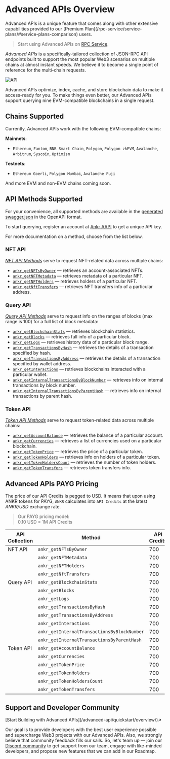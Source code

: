 

# Advanced APIs Overview

<Callout>
Advanced APIs is a unique feature that comes along with other extensive capabilities provided to our [Premium Plan](/rpc-service/service-plans/#service-plans-comparison) users.
</Callout>

> Start using Advanced APIs on [RPC Service](https://www.ankr.com/rpc/advanced-api/).

*Advanced APIs* is a specifically-tailored collection of JSON-RPC API endpoints built to support the most popular Web3 scenarios on multiple chains at almost instant speeds. We believe it to become a single point of reference for the multi-chain requests.
<br/>

<img src="/docs/build/API.png" alt="API" class="responsive-pic" />

Advanced APIs optimize, index, cache, and store blockchain data to make it access-ready for you. To make things even better, our Advanced APIs support querying nine EVM-compatible blockchains in a single request.

## Chains Supported

Currently, Advanced APIs work with the following EVM-compatible chains:

**Mainnets**:

  * `Ethereum`, `Fantom`, `BNB Smart Chain`, `Polygon`, `Polygon zkEVM`, `Avalanche`, `Arbitrum`, `Syscoin`, `Optimism`

**Testnets**:

  * `Ethereum Goerli`, `Polygon Mumbai`, `Avalanche Fuji`

And more EVM and non-EVM chains coming soon.

## API Methods Supported

For your convenience, all supported methods are available in the [generated swagger.json](/build/aapi-swagger.json) in the OpenAPI format.

To start querying, register an account at [Ankr AAPI](https://www.ankr.com/rpc/advanced-api/) to get a unique API key.

For more documentation on a method, choose from the list below.

### NFT API

[_NFT API Methods_](https://ankr.readme.io/reference/introduction#nft-api) serve to request NFT-related data across multiple chains:

  * [`ankr_getNFTsByOwner`](https://ankr.readme.io/reference/post_ankr-getnftsbyowner) — retrieves an account-associated NFTs.
  * [`ankr_getNFTMetadata`](https://ankr.readme.io/reference/post_ankr-getnftmetadata) — retrieves metadata of a particular NFT.
  * [`ankr_getNFTHolders`](https://ankr.readme.io/reference/post_ankr-getnftholders) — retrieves holders of a particular NFT.
  * [`ankr_getNftTransfers`](https://ankr.readme.io/reference/post_ankr-getnfttransfers) — retrieves NFT transfers info of a particular address.

### Query API

[_Query API Methods_](https://ankr.readme.io/reference/introduction#query-api) serve to request info on the ranges of blocks (max range is 100) for a full list of block metadata:

  * [`ankr_getBlockchainStats`](https://ankr.readme.io/reference/post_ankr-getblockchainstats) — retrieves blockchain statistics.
  * [`ankr_getBlocks`](https://ankr.readme.io/reference/post_ankr-getblocks) — retrieves full info of a particular block.
  * [`ankr_getLogs`](https://ankr.readme.io/reference/post_ankr-getlogs) — retrieves history data of a particular block range.
  * [`ankr_getTransactionsByHash`](https://ankr.readme.io/reference/post_ankr-gettransactionsbyhash) — retrieves the details of a transaction specified by hash.
  * [`ankr_getTransactionsByAddress`](https://ankr.readme.io/reference/post_ankr-gettransactionsbyaddress) — retrieves the details of a transaction specified by wallet address.
  * [`ankr_getInteractions`](https://ankr.readme.io/reference/post_ankr-getinteractions) — retrieves blockchains interacted with a particular wallet.
  * [`ankr_getInternalTransactionsByBlockNumber`](https://ankr.readme.io/reference/post_ankr-getinternaltransactionsbyblocknumber) — retrieves info on internal transactions by block number.
  * [`ankr_getInternalTransactionsByParentHash`](https://ankr.readme.io/reference/post_ankr-getinternaltransactionsbyparenthash) — retrieves info on internal transactions by parent hash.

### Token API

[_Token API Methods_](https://ankr.readme.io/reference/introduction#token-api) serve to request token-related data across multiple chains:

  * [`ankr_getAccountBalance`](https://ankr.readme.io/reference/post_ankr-getaccountbalance) — retrieves the balance of a particular account.
  * [`ankr_getCurrencies`](https://ankr.readme.io/reference/post_ankr-getcurrencies) — retrieves a list of currencies used on a particular blockchain.
  * [`ankr_getTokenPrice`](https://ankr.readme.io/reference/post_ankr-gettokenprice) — retrieves the price of a particular token.
  * [`ankr_getTokenHolders`](https://ankr.readme.io/reference/post_ankr-gettokenholders) — retrieves info on holders of a particular token.
  * [`ankr_getTokenHoldersCount`](https://ankr.readme.io/reference/post_ankr-gettokenholderscount) — retrieves the number of token holders.
  * [`ankr_getTokenTransfers`](https://ankr.readme.io/reference/post_ankr-gettokentransfers) — retrieves token transfers info.


## Advanced APIs PAYG Pricing

The price of our API Credits is pegged to USD. It means that upon using ANKR tokens for PAYG, `ANKR` calculates into `API Credits` at the latest _ANKR/USD_ exchange rate.

> Our PAYG pricing model:  
> 0.10 USD = 1M API Credits  

| API Collection | Method                                      | API Credits | USD/request |
|----------------|---------------------------------------------|-------------|-------------|
| NFT API        | `ankr_getNFTsByOwner`                       | 700         | $0.00007    |
|                | `ankr_getNFTMetadata`                       | 700         | $0.00007    |
|                | `ankr_getNFTHolders`                        | 700         | $0.00007    |
|                | `ankr_getNftTransfers`                      | 700         | $0.00007    |
| Query API      | `ankr_getBlockchainStats`                   | 700         | $0.00007    |
|                | `ankr_getBlocks`                            | 700         | $0.00007    |
|                | `ankr_getLogs`                              | 700         | $0.00007    |
|                | `ankr_getTransactionsByHash`                | 700         | $0.00007    |
|                | `ankr_getTransactionsByAddress`             | 700         | $0.00007    |
|                | `ankr_getInteractions`                      | 700         | $0.00007    |
|                | `ankr_getInternalTransactionsByBlockNumber` | 700         | $0.00007    |
|                | `ankr_getInternalTransactionsByParentHash`  | 700         | $0.00007    |
| Token API      | `ankr_getAccountBalance`                    | 700         | $0.00007    |
|                | `ankr_getCurrencies`                        | 700         | $0.00007    |
|                | `ankr_getTokenPrice`                        | 700         | $0.00007    |
|                | `ankr_getTokenHolders`                      | 700         | $0.00007    |
|                | `ankr_getTokenHoldersCount`                 | 700         | $0.00007    |
|                | `ankr_getTokenTransfers `                   | 700         | $0.00007    |

[//]: # (|                | `ankr_getTokenPriceHistory`     | 700         | $0.00007    |)

## Support and Developer Community

<div className="p-4 border border-gray-200 dark:border-gray-900 rounded mt-6">
  [Start Building with Advanced APIs](/advanced-api/quickstart/overview/)↗
</div>

Our goal is to provide developers with the best user experience possible and supercharge Web3 projects with our Advanced APIs. Also, we strongly believe that community feedback fills our sails. So, let's team up — join our [Discord community](http://discord.gg/ankr) to get support from our team, engage with like-minded developers, and propose new features that we can add in our Roadmap.